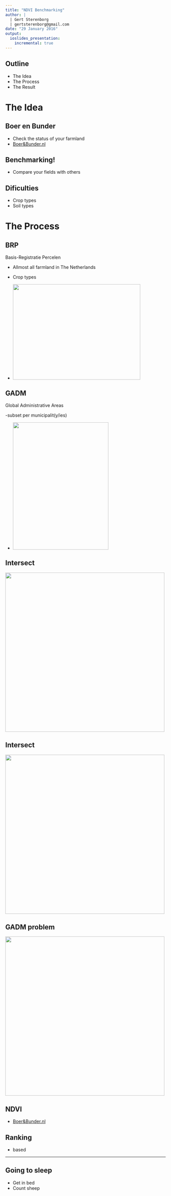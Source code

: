 ```yaml
---
title: "NDVI Benchmarking"
author: |
  | Gert Sterenborg
  | gertsterenborg@gmail.com
date: "29 January 2016"
output:
  ioslides_presentation:
    incremental: true
---
```


## Outline

<div class="columns-1 centered">

  - The Idea
  - The Process
  - The Result
</div>

# The Idea

## Boer en Bunder
* Check the status of your farmland
* [Boer&Bunder.nl](https://boerenbunder.nl/#b/51.98969,5.653)

## Benchmarking!

- Compare your fields with others 

## Dificulties

- Crop types
- Soil types

# The Process

## BRP

Basis-Registratie Percelen

- Allmost all farmland in The Netherlands
- Crop types

- <p></p> <div align="center"><img class="decoded" src="BRP.png" width=400 height=300></div>

## GADM

Global Administrative Areas

-subset per municipalit(y/ies)

- <p></p> <div align="center"><img class="decoded" src="GADM.png" width=300 height=400></div>


## Intersect

<p></p> <div align="center"><img class="decoded" src="centroid1.png" width=500 height=500></div>

## Intersect

<p></p> <div align="center"><img class="decoded" src="Boundaries_centroids.png" width=500 height=500></div>

## GADM problem

<p></p> <div align="center"><img class="decoded" src="GADM-Reality.png" width=500 height=500></div>

## NDVI

- [Boer&Bunder.nl](https://boerenbunder.nl/#b/51.98969,5.653)

## Ranking

- based

----

## Going to sleep

- Get in bed
- Count sheep